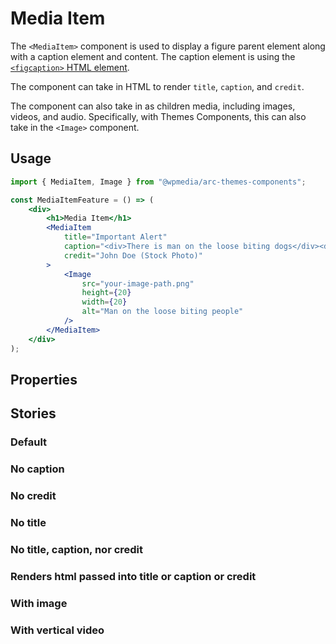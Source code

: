 

<Meta of={IndexStories} />

# Media Item

The `<MediaItem>` component is used to display a figure parent element along with a caption element and content. The caption element is using the [`<figcaption>` HTML element](https://developer.mozilla.org/en-US/docs/Web/HTML/Element/figcaption).

The component can take in HTML to render `title`, `caption`, and `credit`.

The component can also take in as children media, including images, videos, and audio. Specifically, with Themes Components, this can also take in the `<Image>` component.

## Usage

```jsx
import { MediaItem, Image } from "@wpmedia/arc-themes-components";

const MediaItemFeature = () => (
	<div>
		<h1>Media Item</h1>
		<MediaItem
			title="Important Alert"
			caption="<div>There is man on the loose biting dogs</div><div>All dogs should evacuate the area</div>"
			credit="John Doe (Stock Photo)"
		>
			<Image
				src="your-image-path.png"
				height={20}
				width={20}
				alt="Man on the loose biting people"
			/>
		</MediaItem>
	</div>
);
```

## Properties

<Controls />

## Stories

### Default

<Story of={IndexStories.Default} />

### No caption

<Story of={IndexStories.NoCaption} />

### No credit

<Story of={IndexStories.NoCredit} />

### No title

<Story of={IndexStories.NoTitle} />

### No title, caption, nor credit

<Story of={IndexStories.NoTitleCaptionNorCredit} />

### Renders html passed into title or caption or credit

<Story of={IndexStories.RendersHtmlPassedIntoTitleOrCaption} />

### With image

<Story of={IndexStories.WithImage} />

### With vertical video

<Story of={IndexStories.WithImage} />
